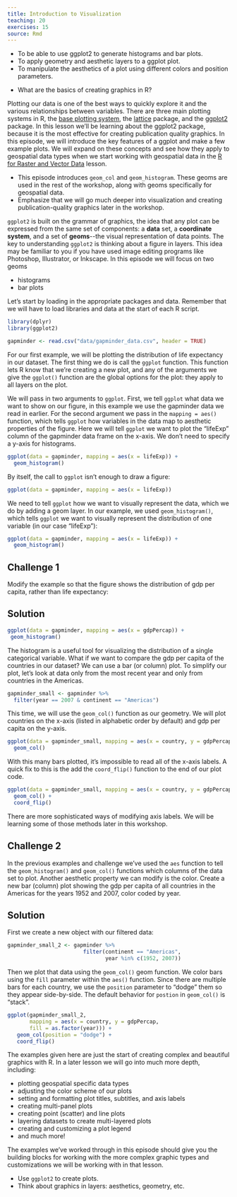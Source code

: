 ```yaml
---
title: Introduction to Visualization
teaching: 20
exercises: 15
source: Rmd
---
```


::::::::::::::::::::::::::::::::::::::: objectives

- To be able to use ggplot2 to generate histograms and bar plots.
- To apply geometry and aesthetic layers to a ggplot plot.
- To manipulate the aesthetics of a plot using different colors and position parameters.

::::::::::::::::::::::::::::::::::::::::::::::::::

:::::::::::::::::::::::::::::::::::::::: questions

- What are the basics of creating graphics in R?

::::::::::::::::::::::::::::::::::::::::::::::::::

Plotting our data is one of the best ways to quickly explore it and the various
relationships between variables. There are three main plotting systems in R, the
[base plotting system](https://www.statmethods.net/graphs/), the
[lattice](https://www.statmethods.net/advgraphs/trellis.html) package, and the
[ggplot2](https://www.statmethods.net/advgraphs/ggplot2.html) package. In this lesson we'll be learning about the ggplot2 package, because it is the most
effective for creating publication quality graphics. In this episode, we will
introduce the key features of a ggplot and make a few example plots. We will
expand on these concepts and see how they apply to geospatial data types when we
start working with geospatial data in the [R for Raster and Vector
Data](https://datacarpentry.org/r-raster-vector-geospatial/) lesson.

:::::::::::::::::::::::::::::::::::::::  instructor

- This episode introduces `geom_col` and `geom_histogram`. These geoms are used
  in the rest of the workshop, along with geoms specifically for geospatial 
  data.
- Emphasize that we will go much deeper into visualization and creating
  publication-quality graphics later in the workshop.

:::::::::::::::::::::::::::::::::::::::

`ggplot2` is built on the grammar of graphics, the idea that any plot can be
expressed from the same set of components: a **data** set, a **coordinate
system**, and a set of **geoms**\--the visual representation of data points. The
key to understanding `ggplot2` is thinking about a figure in layers. This idea may
be familiar to you if you have used image editing programs like Photoshop,
Illustrator, or Inkscape. In this episode we will focus on two geoms

- histograms
- bar plots

Let's start by loading in the appropriate packages and data. Remember that we will have to load libraries and data at the start of each R script. 

```r
library(dplyr)
library(ggplot2)

gapminder <- read.csv("data/gapminder_data.csv", header = TRUE)
```

For our first example, we will be plotting the
distribution of life expectancy in our dataset. The first thing we do is call the `ggplot` function. This function lets R
know that we're creating a new plot, and any of the arguments we give the
`ggplot()` function are the global options for the plot: they apply to all
layers on the plot.

We will pass in two arguments to `ggplot`. First, we tell
`ggplot` what data we
want to show on our figure, in this example we use the gapminder data we read in
earlier. For the second argument we pass in the `mapping = aes()` function, which
tells `ggplot` how variables in the data map to aesthetic properties of
the figure. Here we will tell `ggplot` we
want to plot the "lifeExp" column of the gapminder data frame on the x-axis. We don't need to specify a y-axis
for histograms.

```r
ggplot(data = gapminder, mapping = aes(x = lifeExp)) +   
  geom_histogram()
```

By itself, the call to `ggplot` isn't enough to draw a figure:

```r
ggplot(data = gapminder, mapping = aes(x = lifeExp))
```

We need to tell `ggplot` how we want to visually represent the data, which we
do by adding a geom layer. In our example, we used `geom_histogram()`, which
tells `ggplot` we want to visually represent the
distribution of one variable (in our case "lifeExp"):

```r
ggplot(data = gapminder, mapping = aes(x = lifeExp)) +   
  geom_histogram()
```

:::::::::::::::::::::::::::::::::::::::  challenge

## Challenge 1

Modify the example so that the figure shows the
distribution of gdp per capita, rather than life
expectancy:

:::::::::::::::  solution

## Solution

```r
ggplot(data = gapminder, mapping = aes(x = gdpPercap)) +   
 geom_histogram()
```

:::::::::::::::::::::::::

::::::::::::::::::::::::::::::::::::::::::::::::::

The histogram is a useful tool for visualizing the
distribution of a single categorical variable. What if
we want to compare the gdp per capita of the countries in
our dataset? We can use a bar (or column) plot.
To simplify our plot, let's look at data only from the most
recent year and only
from countries in the Americas.

```r
gapminder_small <- gapminder %>% 
  filter(year == 2007 & continent == "Americas")
```

This time, we will use the `geom_col()` function as our geometry.
We will plot countries on the x-axis (listed in alphabetic order
by default) and gdp per capita on the y-axis.

```r
ggplot(data = gapminder_small, mapping = aes(x = country, y = gdpPercap)) + 
  geom_col()
```

With this many bars plotted, it's impossible to read all of the
x-axis labels. A quick fix to this is the add the `coord_flip()`
function to the end of our plot code.

```r
ggplot(data = gapminder_small, mapping = aes(x = country, y = gdpPercap)) + 
  geom_col() +
  coord_flip()
```

There are more sophisticated ways of modifying axis
labels. We will be learning some of those methods
later in this workshop.

:::::::::::::::::::::::::::::::::::::::  challenge

## Challenge 2

In the previous examples and challenge we've used the `aes` function to tell
the `geom_histogram()` and `geom_col()` functions which columns
of the
data set to plot.
Another aesthetic property we can modify is the
color. Create a new bar (column) plot showing the gdp per capita
of all countries in the Americas for the years 1952 and 2007,
color coded by year.

:::::::::::::::  solution

## Solution

First we create a new object with
our filtered data:

```r
gapminder_small_2 <- gapminder %>%
                        filter(continent == "Americas",
                               year %in% c(1952, 2007))
```

Then we plot that data using the `geom_col()`
geom function. We color bars using the `fill`
parameter within the `aes()` function.
Since there are multiple bars for each
country, we use the `position` parameter
to "dodge" them so they appear side-by-side.
The default behavior for `postion` in `geom_col()`
is "stack".

```r
ggplot(gapminder_small_2, 
       mapping = aes(x = country, y = gdpPercap, 
       fill = as.factor(year))) +
   geom_col(position = "dodge") + 
   coord_flip()
```

:::::::::::::::::::::::::

::::::::::::::::::::::::::::::::::::::::::::::::::

The examples given here are just the start of
creating complex and beautiful graphics with R.
In a later lesson we will go into much
more depth, including:

- plotting geospatial specific data types
- adjusting the color scheme of our plots
- setting and formatting plot titles, subtitles, and axis labels
- creating multi-panel plots
- creating point (scatter) and line plots
- layering datasets to create multi-layered plots
- creating and customizing a plot legend
- and much more!

The examples we've worked through in this episode should give you the building
blocks for working with the more complex graphic types and customizations we
will be working with in that lesson.

:::::::::::::::::::::::::::::::::::::::: keypoints

- Use `ggplot2` to create plots.
- Think about graphics in layers: aesthetics, geometry, etc.

::::::::::::::::::::::::::::::::::::::::::::::::::


